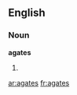 ==English==

===Noun===
'''agates'''

# {{plural of|[[agate]]}}

{{anagrams:en/aaegst}}
[[ar:agates]]
[[fr:agates]]